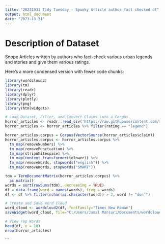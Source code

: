 ---
title: "20231031 Tidy Tuesday - Spooky Article author fact checked df"
output: html_document
date: "2023-10-31"
---
# Description of Dataset
Snope Articles written by authors who fact-check various urban legends and stories and give them various ratings.

Here's a more condensed version with fewer code chunks:

```{r}
library(wordcloud2)
library(tm)
library(readr)
library(dplyr)
library(plotly)
library(png)
library(htmlwidgets)
```

```{r data-prep}
# Load Dataset, Filter, and Convert Claims into a Corpus
horror_articles <- readr::read_csv('https://raw.githubusercontent.com/rfordatascience/tidytuesday/master/data/2023/2023-10-31/horror_articles.csv')
horror_articles <- horror_articles %>% filter(rating == "legend")

horror_articles.corpus = Corpus(VectorSource(horror_articles$claim))
horror_articles.corpus <- horror_articles.corpus %>%
  tm_map(removeNumbers) %>%
  tm_map(removePunctuation) %>%
  tm_map(stripWhitespace) %>%
  tm_map(content_transformer(tolower)) %>%
  tm_map(removeWords, stopwords("english")) %>%
  tm_map(removeWords, stopwords("SMART"))

tdm = TermDocumentMatrix(horror_articles.corpus) %>%
  as.matrix()
words = sort(rowSums(tdm), decreasing = TRUE)
df = data.frame(word = names(words), freq = words)
df <- df %>% filter(nchar(as.character(word)) > 2, word != "don’")
```

```{r wordcloud}
# Create and Save Word Cloud
word_cloud <- wordcloud2(df, fontFamily="Times New Roman")
saveWidget(word_cloud, file="C:/Users/Jamal Mansuri/Documents/wordcloud.html")
```

```{r view-data}
# View Top Words
head(df, n = 10)
nrow(horror_articles)
```
```


